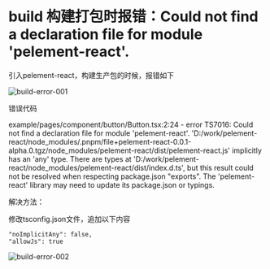 
# build 构建打包时报错：Could not find a declaration file for module 'pelement-react'.

引入pelement-react，构建生产包的时候，报错如下

<img src={buildError001} alt="build-error-001" />

错误代码

example/pages/component/button/Button.tsx:2:24 - error TS7016: Could not find a declaration file for module 'pelement-react'. 'D:/work/pelement-react/node_modules/.pnpm/file+pelement-react-0.0.1-alpha.0.tgz/node_modules/pelement-react/dist/pelement-react.js' implicitly has an 'any' type.
  There are types at 'D:/work/pelement-react/node_modules/pelement-react/dist/index.d.ts', but this result could not be resolved when respecting package.json "exports". The 'pelement-react' library may need to update its package.json or typings.

解决方法：

修改tsconfig.json文件，追加以下内容

```shell
"noImplicitAny": false,
"allowJs": true
```

<img src={buildError002} alt="build-error-002" />